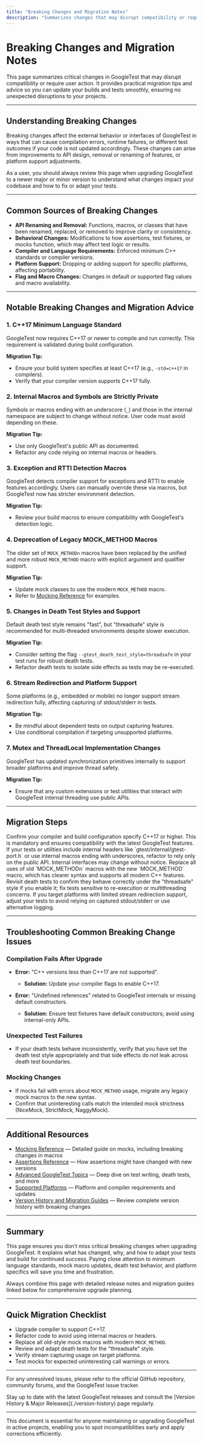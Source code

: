 ```yaml
---
title: "Breaking Changes and Migration Notes"
description: "Summarizes changes that may disrupt compatibility or require user action, with migration tips and practical advice for addressing disruptions. Ensures users don’t miss critical changes that could affect builds or test coverage."
---
```


# Breaking Changes and Migration Notes

This page summarizes critical changes in GoogleTest that may disrupt compatibility or require user action. It provides practical migration tips and advice so you can update your builds and tests smoothly, ensuring no unexpected disruptions to your projects.

---

## Understanding Breaking Changes

Breaking changes affect the external behavior or interfaces of GoogleTest in ways that can cause compilation errors, runtime failures, or different test outcomes if your code is not updated accordingly. These changes can arise from improvements to API design, removal or renaming of features, or platform support adjustments.

As a user, you should always review this page when upgrading GoogleTest to a newer major or minor version to understand what changes impact your codebase and how to fix or adapt your tests.

---

## Common Sources of Breaking Changes

- **API Renaming and Removal:** Functions, macros, or classes that have been renamed, replaced, or removed to improve clarity or consistency.
- **Behavioral Changes:** Modifications to how assertions, test fixtures, or mocks function, which may affect test logic or results.
- **Compiler and Language Requirements:** Enforced minimum C++ standards or compiler versions.
- **Platform Support:** Dropping or adding support for specific platforms, affecting portability.
- **Flag and Macro Changes:** Changes in default or supported flag values and macro availability.

---

## Notable Breaking Changes and Migration Advice

### 1. C++17 Minimum Language Standard

GoogleTest now requires C++17 or newer to compile and run correctly. This requirement is validated during build configuration.

**Migration Tip:**
- Ensure your build system specifies at least C++17 (e.g., `-std=c++17` in compilers).
- Verify that your compiler version supports C++17 fully.

### 2. Internal Macros and Symbols are Strictly Private

Symbols or macros ending with an underscore (`_`) and those in the internal namespace are subject to change without notice. User code must avoid depending on these.

**Migration Tip:**
- Use only GoogleTest's public API as documented.
- Refactor any code relying on internal macros or headers.

### 3. Exception and RTTI Detection Macros

GoogleTest detects compiler support for exceptions and RTTI to enable features accordingly. Users can manually override these via macros, but GoogleTest now has stricter environment detection.

**Migration Tip:**
- Review your build macros to ensure compatibility with GoogleTest's detection logic.

### 4. Deprecation of Legacy MOCK_METHOD Macros

The older set of `MOCK_METHODn` macros have been replaced by the unified and more robust `MOCK_METHOD` macro with explicit argument and qualifier support.

**Migration Tip:**
- Update mock classes to use the modern `MOCK_METHOD` macro.
- Refer to [Mocking Reference](../reference/mocking.md#MOCK_METHOD) for examples.

### 5. Changes in Death Test Styles and Support

Default death test style remains "fast", but "threadsafe" style is recommended for multi-threaded environments despite slower execution.

**Migration Tip:**
- Consider setting the flag `--gtest_death_test_style=threadsafe` in your test runs for robust death tests.
- Refactor death tests to isolate side effects as tests may be re-executed.

### 6. Stream Redirection and Platform Support

Some platforms (e.g., embedded or mobile) no longer support stream redirection fully, affecting capturing of stdout/stderr in tests.

**Migration Tip:**
- Be mindful about dependent tests on output capturing features.
- Use conditional compilation if targeting unsupported platforms.

### 7. Mutex and ThreadLocal Implementation Changes

GoogleTest has updated synchronization primitives internally to support broader platforms and improve thread safety.

**Migration Tip:**
- Ensure that any custom extensions or test utilities that interact with GoogleTest internal threading use public APIs.

---

## Migration Steps

<Steps>
<Step title="Update Your Build Environment for C++17">
Confirm your compiler and build configuration specify C++17 or higher. This is mandatory and ensures compatibility with the latest GoogleTest features.
</Step>
<Step title="Avoid Using Internal Headers and Macros">
If your tests or utilities include internal headers like `gtest/internal/gtest-port.h` or use internal macros ending with underscores, refactor to rely only on the public API. Internal interfaces may change without notice.
</Step>
<Step title="Replace Legacy Mock Macros">
Replace all uses of old `MOCK_METHODn` macros with the new `MOCK_METHOD` macro, which has clearer syntax and supports all modern C++ features.
</Step>
<Step title="Review Death Tests for Thread Safety">
Revisit death tests to confirm they behave correctly under the "threadsafe" style if you enable it; fix tests sensitive to re-execution or multithreading concerns.
</Step>
<Step title="Adjust for Stream Redirection Limits">
If you target platforms with limited stream redirection support, adjust your tests to avoid relying on captured stdout/stderr or use alternative logging.
</Step>
</Steps>

---

## Troubleshooting Common Breaking Change Issues

### Compilation Fails After Upgrade

- **Error:** "C++ versions less than C++17 are not supported".
  - **Solution:** Update your compiler flags to enable C++17.

- **Error:** "Undefined references" related to GoogleTest internals or missing default constructors.
  - **Solution:** Ensure test fixtures have default constructors; avoid using internal-only APIs.

### Unexpected Test Failures

- If your death tests behave inconsistently, verify that you have set the death test style appropriately and that side effects do not leak across death test boundaries.

### Mocking Changes

- If mocks fail with errors about `MOCK_METHOD` usage, migrate any legacy mock macros to the new syntax.
- Confirm that uninteresting calls match the intended mock strictness (NiceMock, StrictMock, NaggyMock).

---

## Additional Resources

- [Mocking Reference](../reference/mocking.md) — Detailed guide on mocks, including breaking changes in macros
- [Assertions Reference](../reference/assertions.md) — How assertions might have changed with new versions
- [Advanced GoogleTest Topics](../docs/advanced.md) — Deep dive on test writing, death tests, and more
- [Supported Platforms](../docs/platforms.md) — Platform and compiler requirements and updates
- [Version History and Migration Guides](./version-history) — Review complete version history with breaking changes

---

## Summary

This page ensures you don’t miss critical breaking changes when upgrading GoogleTest. It explains what has changed, why, and how to adapt your tests and build for continued success. Paying close attention to minimum language standards, mock macro updates, death test behavior, and platform specifics will save you time and frustration.

Always combine this page with detailed release notes and migration guides linked below for comprehensive upgrade planning.

---

## Quick Migration Checklist

- Upgrade compiler to support C++17.
- Refactor code to avoid using internal macros or headers.
- Replace all old-style mock macros with modern `MOCK_METHOD`.
- Review and adapt death tests for the "threadsafe" style.
- Verify stream capturing usage on target platforms.
- Test mocks for expected uninteresting call warnings or errors.

---

For any unresolved issues, please refer to the official GitHub repository, community forums, and the GoogleTest issue tracker.

<Check>
Stay up to date with the latest GoogleTest releases and consult the [Version History & Major Releases](./version-history) page regularly.
</Check>

---

This document is essential for anyone maintaining or upgrading GoogleTest in active projects, enabling you to spot incompatibilities early and apply corrections efficiently.
